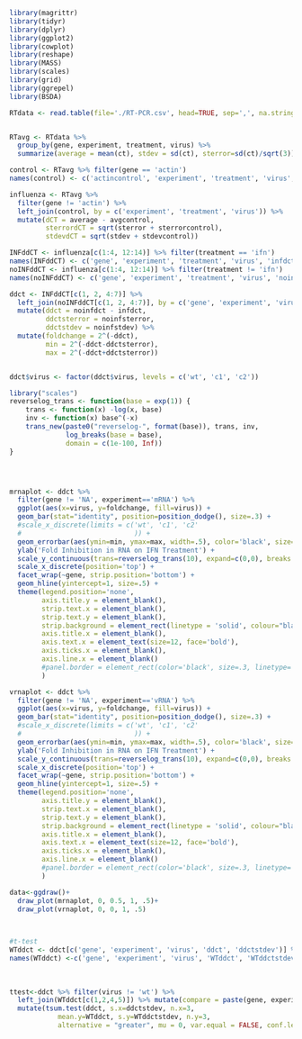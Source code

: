 ```r
library(magrittr)
library(tidyr)
library(dplyr)
library(ggplot2)
library(cowplot)
library(reshape)
library(MASS)
library(scales)
library(grid)
library(ggrepel)
library(BSDA)
```


```r
RTdata <- read.table(file='./RT-PCR.csv', head=TRUE, sep=',', na.strings = '')


RTavg <- RTdata %>%
  group_by(gene, experiment, treatment, virus) %>%
  summarize(average = mean(ct), stdev = sd(ct), sterror=sd(ct)/sqrt(3))

control <- RTavg %>% filter(gene == 'actin')
names(control) <- c('actincontrol', 'experiment', 'treatment', 'virus', 'avgcontrol', 'stdevcontrol', 'sterrorcontrol')

influenza <- RTavg %>% 
  filter(gene != 'actin') %>% 
  left_join(control, by = c('experiment', 'treatment', 'virus')) %>% 
  mutate(dCT = average - avgcontrol, 
         sterrordCT = sqrt(sterror + sterrorcontrol), 
         stdevdCT = sqrt(stdev + stdevcontrol))

INFddCT <- influenza[c(1:4, 12:14)] %>% filter(treatment == 'ifn')
names(INFddCT) <- c('gene', 'experiment', 'treatment', 'virus', 'infdct', 'infsterror', 'infstdev')
noINFddCT <- influenza[c(1:4, 12:14)] %>% filter(treatment != 'ifn')
names(noINFddCT) <- c('gene', 'experiment', 'treatment', 'virus', 'noinfdct', 'noinfsterror', 'noinfstdev')

ddct <- INFddCT[c(1, 2, 4:7)] %>% 
  left_join(noINFddCT[c(1, 2, 4:7)], by = c('gene', 'experiment', 'virus')) %>%
  mutate(ddct = noinfdct - infdct, 
         ddctsterror = noinfsterror,
         ddctstdev = noinfstdev) %>% 
  mutate(foldchange = 2^(-ddct), 
         min = 2^(-ddct-ddctsterror), 
         max = 2^(-ddct+ddctsterror))


ddct$virus <- factor(ddct$virus, levels = c('wt', 'c1', 'c2'))

library("scales")
reverselog_trans <- function(base = exp(1)) {
    trans <- function(x) -log(x, base)
    inv <- function(x) base^(-x)
    trans_new(paste0("reverselog-", format(base)), trans, inv, 
              log_breaks(base = base), 
              domain = c(1e-100, Inf))
}




mrnaplot <- ddct %>%
  filter(gene != 'NA', experiment=='mRNA') %>%
  ggplot(aes(x=virus, y=foldchange, fill=virus)) +
  geom_bar(stat="identity", position=position_dodge(), size=.3) +
  #scale_x_discrete(limits = c('wt', 'c1', 'c2'
  #                            )) +
  geom_errorbar(aes(ymin=min, ymax=max, width=.5), color='black', size=.3, position=position_dodge()) +
  ylab('Fold Inhibition in RNA on IFN Treatment') + 
  scale_y_continuous(trans=reverselog_trans(10), expand=c(0,0), breaks = c(1,2,3,4,5,6,7,8,9,10,20), labels = c('1','','','','','','','','','10', '')) +
  scale_x_discrete(position='top') +
  facet_wrap(~gene, strip.position='bottom') +
  geom_hline(yintercept=1, size=.5) +
  theme(legend.position='none',
        axis.title.y = element_blank(),
        strip.text.x = element_blank(),
        strip.text.y = element_blank(),
        strip.background = element_rect(linetype = 'solid', colour="black", fill="white"),
        axis.title.x = element_blank(),
        axis.text.x = element_text(size=12, face='bold'),
        axis.ticks.x = element_blank(),
        axis.line.x = element_blank()
        #panel.border = element_rect(color='black', size=.3, linetype='solid')
        )

vrnaplot <- ddct %>%
  filter(gene != 'NA', experiment=='vRNA') %>%
  ggplot(aes(x=virus, y=foldchange, fill=virus)) +
  geom_bar(stat="identity", position=position_dodge(), size=.3) +
  #scale_x_discrete(limits = c('wt', 'c1', 'c2'
  #                            )) +
  geom_errorbar(aes(ymin=min, ymax=max, width=.5), color='black', size=.3, position=position_dodge()) +
  ylab('Fold Inhibition in RNA on IFN Treatment') + 
  scale_y_continuous(trans=reverselog_trans(10), expand=c(0,0), breaks = c(1,2,3,4,5,6,7,8,9,10,20,30,40,50,60), labels = c('1','','','','','','','','','10','','','','','')) +
  scale_x_discrete(position='top') +
  facet_wrap(~gene, strip.position='bottom') +
  geom_hline(yintercept=1, size=.5) +
  theme(legend.position='none',
        axis.title.y = element_blank(),
        strip.text.x = element_blank(),
        strip.text.y = element_blank(),
        strip.background = element_rect(linetype = 'solid', colour="black", fill="white"),
        axis.title.x = element_blank(),
        axis.text.x = element_text(size=12, face='bold'),
        axis.ticks.x = element_blank(),
        axis.line.x = element_blank()
        #panel.border = element_rect(color='black', size=.3, linetype='solid')
        )

data<-ggdraw()+
  draw_plot(mrnaplot, 0, 0.5, 1, .5)+
  draw_plot(vrnaplot, 0, 0, 1, .5)

  

#t-test
WTddct <- ddct[c('gene', 'experiment', 'virus', 'ddct', 'ddctstdev')] %>% filter(virus == 'wt')
names(WTddct) <-c('gene', 'experiment', 'virus', 'WTddct', 'WTddctstdev')
  
  
  
ttest<-ddct %>% filter(virus != 'wt') %>%
  left_join(WTddct[c(1,2,4,5)]) %>% mutate(compare = paste(gene, experiment)) %>%
  mutate(tsum.test(ddct, s.x=ddctstdev, n.x=3, 
            mean.y=WTddct, s.y=WTddctstdev, n.y=3,
            alternative = "greater", mu = 0, var.equal = FALSE, conf.level = 0.95)$p.value)



```